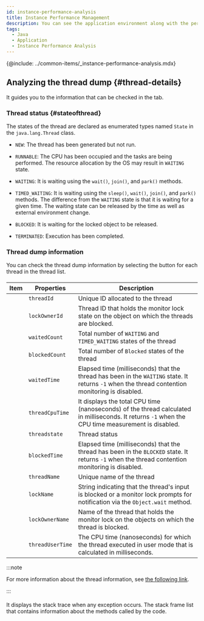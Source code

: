 ```yaml
---
id: instance-performance-analysis
title: Instance Performance Management
description: You can see the application environment along with the performance-related settings.
tags:
  - Java
  - Application
  - Instance Performance Analysis
---
```


{@include: ../common-items/_instance-performance-analysis.mdx}

## Analyzing the thread dump {#thread-details}

It guides you to the information that can be checked in the <Cmdname sid="thread_list" className="uitext" /> tab.

### Thread status {#stateofthread}

The states of the thread are declared as enumerated types named `State` in the `java.lang.Thread` class.

- `NEW`: The thread has been generated but not run.

- `RUNNABLE`: The CPU has been occupied and the tasks are being performed. The resource allocation by the OS may result in `WAITING` state.

- `WAITING`: It is waiting using the `wait()`, `join()`, and `park()` methods.

- `TIMED_WAITING`: It is waiting using the `sleep()`, `wait()`, `join()`, and `park()` methods. The difference from the `WAITING` state is that it is waiting for a given time. The waiting state can be released by the time as well as external environment change.

- `BLOCKED`: It is waiting for the locked object to be released.

- `TERMINATED`: Execution has been completed.

### Thread dump information

You can check the thread dump information by selecting the <LinkImage img="ico-expander-black.svg" className="ico black" /> button for each thread in the thread list.

<ImgLang img='ipa-java-thread-list.png' desc='thread dump info' />

#### <Cmdname sid="stack" />

| Item                                                  | Properties       | Description                                                                                                                                       |
| ----------------------------------------------------- | ---------------- | ------------------------------------------------------------------------------------------------------------------------------------------------- |
| <Cmdname sid="thread_id" className="uitext" />        | `threadId`       | Unique ID allocated to the thread                                                                                                                 |
| <Cmdname sid="lock_owner_id" className="uitext" />    | `lockOwnerId`    | Thread ID that holds the monitor lock state on the object on which the threads are blocked.                                                       |
| <Cmdname sid="waited_count" className="uitext" />     | `waitedCount`    | Total number of `WAITING` and `TIMED_WAITING` states of the thread                                                                                |
| <Cmdname sid="blocked_count" className="uitext" />    | `blockedCount`   | Total number of `Blocked` states of the thread                                                                                                    |
| <Cmdname sid="waited_time" className="uitext" />      | `waitedTime`     | Elapsed time (milliseconds) that the thread has been in the `WAITING` state. It returns `-1` when the thread contention monitoring is disabled.   |
| <Cmdname sid="thread_cpu_time" className="uitext" />  | `threadCpuTime`  | It displays the total CPU time (nanoseconds) of the thread calculated in milliseconds. It returns `-1` when the CPU time measurement is disabled. |
| <Cmdname sid="status" className="uitext" />           | `threadstate`    | Thread status                                                                                                                                     |
| <Cmdname sid="blocked_time" className="uitext" />     | `blockedTime`    | Elapsed time (milliseconds) that the thread has been in the `BLOCKED` state. It returns `-1` when the thread contention monitoring is disabled.   |
| <Cmdname sid="thread_name" className="uitext" />      | `threadName`     | Unique name of the thread                                                                                                                         |
| <Cmdname sid="lock_name" className="uitext" />        | `lockName`       | String indicating that the thread's input is blocked or a monitor lock prompts for notification via the `Object.wait` method.                     |
| <Cmdname sid="lock_owner_name" className="uitext" />  | `lockOwnerName`  | Name of the thread that holds the monitor lock on the objects on which the thread is blocked.                                                     |
| <Cmdname sid="thread_user_time" className="uitext" /> | `threadUserTime` | The CPU time (nanoseconds) for which the thread executed in user mode that is calculated in milliseconds.                                         |

:::note

For more information about the thread information, see [the following link](https://docs.oracle.com/javase/8/docs/api/java/lang/management/ThreadInfo.html/).

:::

#### <Cmdname sid="stack_trace" />

It displays the stack trace when any exception occurs. The stack frame list that contains information about the methods called by the code.
